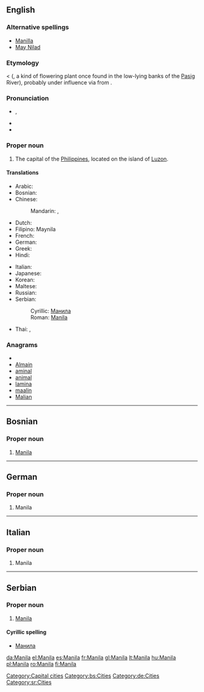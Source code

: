 {{wikipedia}}
{{also|manila}}
==English==

===Alternative spellings===
* [[Manilla]] {{qualifier|nonstandard}}
* [[May Nilad]] {{qualifier|historical}}

===Etymology===
{{etyl|tl}} {{term|Maynila|lang=tl}} < {{term|may nilad|lang=tl}} ({{term|may||there is|lang=tl}}, {{term|nilad|lang=tl}} a kind of flowering plant once found in the low-lying banks of the [[Pasig]] River), probably under influence via {{etyl|es}} from {{term|امان الله|أمان الله|sc=Arab|tr=amān Allāh|God’s protection|lang=ar}}.

===Pronunciation===
* {{a|UK}} {{IPA|/məˈnɪl.ə/}}, {{SAMPA|/m@"nIl.@/}}
* {{hyphenation|ma|nila}}
* {{rhymes|ɪlə}}

===Proper noun===
{{en-proper noun}}

# The capital of the [[Philippines]], located on the island of [[Luzon]].

====Translations====
{{trans-top|capital of the Philippines}}
* Arabic: {{t|ar|مانيلا|f|tr=maniila|sc=Arab}}
* Bosnian: {{t-|bs|Manila|f}}
* Chinese:
*: Mandarin: {{t|zh|馬尼拉|sc=Hani}},  {{t|zh|马尼拉|tr=Mǎnílā|sc=Hani}}
* Dutch: {{t|nl|Manilla}}
* Filipino: Maynila
* French: {{t+|fr|Manille}}
* German: {{t-|de|Manila}}
* Greek: {{t+|el|Μανίλα|tr=Maníla|sc=Grek}}
* Hindi: {{t|hi|मनीला|tr=Manīlā|sc=Deva}}
{{trans-mid}}
* Italian: {{t-|it|Manila|f}}
* Japanese: {{t|ja|マニラ|tr=Manira|sc=Jpan}}
* Korean: {{t|ko|마닐라|tr=Manilla|sc=Kore}}
* Maltese: {{t-|mt|Manila|f|xs=Maltese}}
* Russian: {{t-|ru|Манила|f|tr=Maníla|sc=Cyrl}}
* Serbian:
*: Cyrillic: [[Манила#Serbian|Манила]] {{f}}
*: Roman: [[Manila#Serbian|Manila]] {{f}}
* Thai: {{t|th|มะนิลา|tr=má-ní-laa|sc=Thai}},  {{t|th|กรุงมะนิลา|tr=grung-má-ní-laa|sc=Thai}}
{{trans-bottom}}

===Anagrams===
* {{alphagram|aailmn}}
* [[Almain#English|Almain]]
* [[aminal#English|aminal]]
* [[animal#English|animal]]
* [[lamina#English|lamina]]
* [[maalin#English|maalin]]
* [[Malian#English|Malian]]


[[Category:Capital cities]]

----

==Bosnian==

===Proper noun===
{{inl|bs|proper noun|g=f}}

# [[Manila#English|Manila]]

[[Category:bs:Cities]]

----

==German==

===Proper noun===
{{infl|de|proper noun}}

# Manila

[[Category:de:Cities]]

----

==Italian==

===Proper noun===
{{inl|it|proper noun|g=f}}

# Manila

----

==Serbian==

===Proper noun===
{{inl|sr|proper noun|g=f}}

# [[Manila#English|Manila]]

====Cyrillic spelling====
* [[Манила#Serbian|Манила]]

[[Category:sr:Cities]]

[[da:Manila]]
[[el:Manila]]
[[es:Manila]]
[[fr:Manila]]
[[gl:Manila]]
[[lt:Manila]]
[[hu:Manila]]
[[pl:Manila]]
[[ro:Manila]]
[[fi:Manila]]
